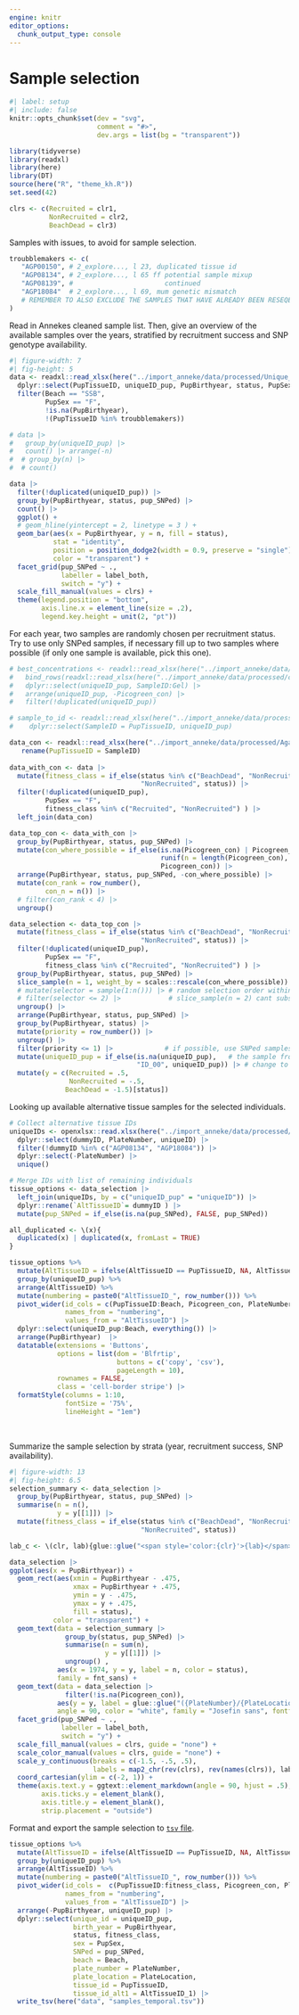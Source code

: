 ```yaml
---
engine: knitr
editor_options: 
  chunk_output_type: console
---
```


# Sample selection

```r
#| label: setup
#| include: false
knitr::opts_chunk$set(dev = "svg",
                      comment = "#>",
                      dev.args = list(bg = "transparent"))

library(tidyverse)
library(readxl)
library(here)
library(DT)
source(here("R", "theme_kh.R"))
set.seed(42)

clrs <- c(Recruited = clr1,
          NonRecruited = clr2,
          BeachDead = clr3)
```

Samples with issues, to avoid for sample selection.

```r
troubblemakers <- c(
   "AGP00150", # 2_explore..., l 23, duplicated tissue id
   "AGP08134", # 2_explore..., l 65 ff potential sample mixup
   "AGP08139", #                       continued
   "AGP18084"  # 2_explore..., l 69, mum genetic mismatch
   # REMEMBER TO ALSO EXCLUDE THE SAMPLES THAT HAVE ALREADY BEEN RESEQED
)
```


Read in Annekes cleaned sample list.
Then, give an overview of the available samples over the years, stratified by recruitment success and SNP genotype availability.

```r
#| figure-width: 7
#| fig-height: 5
data <- readxl::read_xlsx(here("../import_anneke/data/processed/Unique_filtered_dataset_2022.xlsx")) |> 
  dplyr::select(PupTissueID, uniqueID_pup, PupBirthyear, status, PupSex, pup_SNPed, Beach) |> 
  filter(Beach == "SSB",
         PupSex == "F",
         !is.na(PupBirthyear),
         !(PupTissueID %in% troubblemakers))

# data |> 
#   group_by(uniqueID_pup) |> 
#   count() |> arrange(-n) 
#  # group_by(n) |>
#  # count()

data |> 
  filter(!duplicated(uniqueID_pup)) |> 
  group_by(PupBirthyear, status, pup_SNPed) |> 
  count() |> 
  ggplot() +
  # geom_hline(yintercept = 2, linetype = 3 ) +
  geom_bar(aes(x = PupBirthyear, y = n, fill = status),
           stat = "identity",
           position = position_dodge2(width = 0.9, preserve = "single"),
           color = "transparent") +
  facet_grid(pup_SNPed ~ .,
             labeller = label_both,
             switch = "y") +
  scale_fill_manual(values = clrs) +
  theme(legend.position = "bottom",
        axis.line.x = element_line(size = .2),
        legend.key.height = unit(2, "pt"))
```

For each year, two samples are randomly chosen per recruitment status.
Try to use only SNPed samples, if necessary  fill up to two samples where possible (if only one sample is available, pick this one).

```r
# best_concentrations <- readxl::read_xlsx(here("../import_anneke/data/processed/concentrations_remaining_recruits.xlsx")) |> 
#   bind_rows(readxl::read_xlsx(here("../import_anneke/data/processed/concentrations_remaining_nonrecruits_with_SNPed_mums.xlsx"))) |> 
#   dplyr::select(uniqueID_pup, SampleID:Gel) |> 
#   arrange(uniqueID_pup, -Picogreen_con) |> 
#   filter(!duplicated(uniqueID_pup))

# sample_to_id <- readxl::read_xlsx(here("../import_anneke/data/processed/Trains_metadata_2022.xlsx")) |> 
#    dplyr::select(SampleID = PupTissueID, uniqueID_pup)

data_con <- readxl::read_xlsx(here("../import_anneke/data/processed/Agaz_DNA_extraction_info.xlsx")) |> 
   rename(PupTissueID = SampleID)
 
data_with_con <- data |> 
  mutate(fitness_class = if_else(status %in% c("BeachDead", "NonRecruited"),
                                 "NonRecruited", status)) |> 
  filter(!duplicated(uniqueID_pup),
         PupSex == "F",
         fitness_class %in% c("Recruited", "NonRecruited") ) |>
  left_join(data_con)

data_top_con <- data_with_con |> 
  group_by(PupBirthyear, status, pup_SNPed) |> 
  mutate(con_where_possible = if_else(is.na(Picogreen_con) | Picogreen_con < 45,
                                      runif(n = length(Picogreen_con), -150, -100),
                                      Picogreen_con)) |> 
  arrange(PupBirthyear, status, pup_SNPed, -con_where_possible) |>
  mutate(con_rank = row_number(),
         con_n = n()) |> 
  # filter(con_rank < 4) |> 
  ungroup()
```


```r
data_selection <- data_top_con |> 
  mutate(fitness_class = if_else(status %in% c("BeachDead", "NonRecruited"),
                                 "NonRecruited", status)) |> 
  filter(!duplicated(uniqueID_pup),
         PupSex == "F",
         fitness_class %in% c("Recruited", "NonRecruited") ) |> 
  group_by(PupBirthyear, status, pup_SNPed) |> 
  slice_sample(n = 1, weight_by = scales::rescale(con_where_possible)) |> 
  # mutate(selector = sample(1:n())) |> # random selection order within year x fitness_class
  # filter(selector <= 2) |>            # slice_sample(n = 2) cant subset for years with only one sample 
  ungroup() |> 
  arrange(PupBirthyear, status, pup_SNPed) |> 
  group_by(PupBirthyear, status) |> 
  mutate(priority = row_number()) |>
  ungroup() |> 
  filter(priority <= 1) |>             # if possible, use SNPed samples, fill up if necessary
  mutate(uniqueID_pup = if_else(is.na(uniqueID_pup),   # the sample from 1977 is IDed as <NA>
                                "ID_00", uniqueID_pup)) |> # change to ID_00
  mutate(y = c(Recruited = .5,
               NonRecruited = -.5,
              BeachDead = -1.5)[status])                      
```

Looking up available alternative tissue samples for the selected individuals.

```r
# Collect alternative tissue IDs
uniqueIDs <- openxlsx::read.xlsx(here("../import_anneke/data/processed/all_msat_genotypes_uniqueID.xlsx")) %>% 
  dplyr::select(dummyID, PlateNumber, uniqueID) |> 
  filter(!dummyID %in% c("AGP08134", "AGP18084")) |>
  dplyr::select(-PlateNumber) |> 
  unique()

# Merge IDs with list of remaining individuals
tissue_options <- data_selection |> 
  left_join(uniqueIDs, by = c("uniqueID_pup" = "uniqueID")) |> 
  dplyr::rename(`AltTissueID`= dummyID ) |> 
  mutate(pup_SNPed = if_else(is.na(pup_SNPed), FALSE, pup_SNPed))

all_duplicated <- \(x){
  duplicated(x) | duplicated(x, fromLast = TRUE)
}

tissue_options %>%
  mutate(AltTissueID = ifelse(AltTissueID == PupTissueID, NA, AltTissueID)) %>%
  group_by(uniqueID_pup) %>%
  arrange(AltTissueID) %>%
  mutate(numbering = paste0("AltTissueID_", row_number())) %>%
  pivot_wider(id_cols = c(PupTissueID:Beach, Picogreen_con, PlateNumber, PlateLocation),
              names_from = "numbering",
              values_from = "AltTissueID") |> 
  dplyr::select(uniqueID_pup:Beach, everything()) |> 
  arrange(PupBirthyear)  |> 
  datatable(extensions = 'Buttons',
            options = list(dom = 'Blfrtip',
                           buttons = c('copy', 'csv'),
                           pageLength = 10), 
            rownames = FALSE, 
            class = 'cell-border stripe') |>  
  formatStyle(columns = 1:10,
              fontSize = '75%',
              lineHeight = "1em")
```
<br>

Summarize the sample selection by strata (year, recruitment success, SNP availability).

```r
#| figure-width: 13
#| fig-height: 6.5
selection_summary <- data_selection |> 
  group_by(PupBirthyear, status, pup_SNPed) |> 
  summarise(n = n(),
            y = y[[1]]) |> 
  mutate(fitness_class = if_else(status %in% c("BeachDead", "NonRecruited"),
                                 "NonRecruited", status))

lab_c <- \(clr, lab){glue::glue("<span style='color:{clr}'>{lab}</span> ")}

data_selection |> 
ggplot(aes(x = PupBirthyear)) +
  geom_rect(aes(xmin = PupBirthyear - .475,
                xmax = PupBirthyear + .475,
                ymin = y - .475,
                ymax = y + .475,
                fill = status),
           color = "transparent") +
  geom_text(data = selection_summary |>
              group_by(status, pup_SNPed) |> 
              summarise(n = sum(n),
                        y = y[[1]]) |> 
              ungroup() ,
            aes(x = 1974, y = y, label = n, color = status),
            family = fnt_sans) +
  geom_text(data = data_selection |> 
              filter(!is.na(Picogreen_con)),
            aes(y = y, label = glue::glue("({PlateNumber}/{PlateLocation}) {round(Picogreen_con)}")),
            angle = 90, color = "white", family = "Josefin sans", fontface = "bold", size = 3) +
  facet_grid(pup_SNPed ~ ., 
             labeller = label_both,
             switch = "y") +
  scale_fill_manual(values = clrs, guide = "none") +
  scale_color_manual(values = clrs, guide = "none") +
  scale_y_continuous(breaks = c(-1.5, -.5, .5),
                     labels = map2_chr(rev(clrs), rev(names(clrs)), lab_c)) +
  coord_cartesian(ylim = c(-2, 1)) +
  theme(axis.text.y = ggtext::element_markdown(angle = 90, hjust = .5),
        axis.ticks.y = element_blank(),
        axis.title.y = element_blank(),
        strip.placement = "outside")
```

Format and export the sample selection to [`tsv` file](https://github.com/k-hench/arcgaz_gl/blob/master/data/samples_temporal.tsv).

```r
tissue_options %>%
  mutate(AltTissueID = ifelse(AltTissueID == PupTissueID, NA, AltTissueID)) %>%
  group_by(uniqueID_pup) %>%
  arrange(AltTissueID) %>%
  mutate(numbering = paste0("AltTissueID_", row_number())) %>%
  pivot_wider(id_cols =  c(PupTissueID:fitness_class, Picogreen_con, PlateNumber, PlateLocation),
              names_from = "numbering",
              values_from = "AltTissueID") |> 
  arrange(-PupBirthyear, uniqueID_pup) |> 
  dplyr::select(unique_id = uniqueID_pup,
                birth_year = PupBirthyear,
                status, fitness_class,
                sex = PupSex,
                SNPed = pup_SNPed,
                beach = Beach,
                plate_number = PlateNumber,
                plate_location = PlateLocation,
                tissue_id = PupTissueID,
                tissue_id_alt1 = AltTissueID_1) |> 
  write_tsv(here("data", "samples_temporal.tsv"))
```

